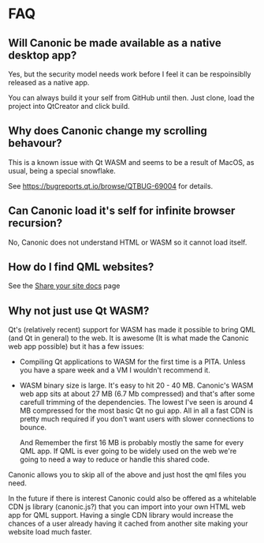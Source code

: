 # FAQ

## Will Canonic be made available as a native desktop app?

Yes, but the security model needs work before I feel it can be respoinsiblly released as a native app.

You can always build it your self from GitHub until then. Just clone, load the project into QtCreator and click build. 

## Why does Canonic change my scrolling behavour?

This is a known issue with Qt WASM and seems to be a result of MacOS, as usual, being a special snowflake. 

See https://bugreports.qt.io/browse/QTBUG-69004 for details.

## Can Canonic load it's self for infinite browser recursion?

No, Canonic does not understand HTML or WASM so it cannot load itself.

## How do I find QML websites?

See the [Share your site docs](/share-your-site.mdx) page

## Why not just use Qt WASM?

Qt's (relatively recent) support for WASM has made it possible to bring QML (and Qt in general) to the web. It is awesome (It is what made the Canonic web app possible) but it has a few issues:
- Compiling Qt applications to WASM for the first time is a PITA. Unless you have a spare week and a VM I wouldn't recommend it.
- WASM binary size is large. It's easy to hit 20 - 40 MB. Canonic's WASM web app sits at about 27 MB (6.7 Mb compressed) and that's after some carefull trimming of the dependencies. The lowest I've seen is around 4 MB compressed for the most basic Qt no gui app. All in all a fast CDN is pretty much required if you don't want users with slower connections to bounce.
  
  And Remember the first 16 MB is probably mostly the same for every QML app. If QML is ever going to be widely used on the web we're going to need a way to reduce or handle this shared code. 

Canonic allows you to skip all of the above and just host the qml files you need. 

In the future if there is interest Canonic could also be offered as a whitelable CDN js library (canonic.js?) that you can import into your own HTML web app for QML support. 
Having a single CDN library would increase the chances of a user already having it cached from another site making your website load much faster.